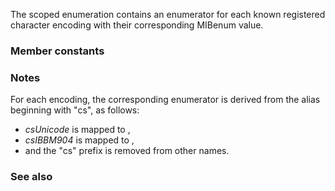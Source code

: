 {{cpp/text/text_encoding/title|id}}
{{cpp/text/text_encoding/navbar}}
{{ddcl|header=text_encoding|since=c++26|
enum class text_encoding::id : std::int_least32_t;
}}

The scoped enumeration {{tt|std::text_encoding​::​id}} contains an enumerator for each known registered character encoding with their corresponding MIBenum value.

===Member constants===
{{dsc begin}}
{{dsc hitem|Name|MIBenum value}}
{{dsc|{{tt|other}}|{{c/core|1}}}}
{{dsc|{{tt|unknown}}|{{c/core|2}}}}
{{dsc|{{tt|ASCII}}|{{c/core|3}}}}
{{dsc|{{tt|ISOLatin1}}|{{c/core|4}}}}
{{dsc|{{tt|ISOLatin2}}|{{c/core|5}}}}
{{dsc|{{tt|ISOLatin3}}|{{c/core|6}}}}
{{dsc|{{tt|ISOLatin4}}|{{c/core|7}}}}
{{dsc|{{tt|ISOLatinCyrillic}}|{{c/core|8}}}}
{{dsc|{{tt|ISOLatinArabic}}|{{c/core|9}}}}
{{dsc|{{tt|ISOLatinGreek}}|{{c/core|10}}}}
{{dsc|{{tt|ISOLatinHebrew}}|{{c/core|11}}}}
{{dsc|{{tt|ISOLatin5}}|{{c/core|12}}}}
{{dsc|{{tt|ISOLatin6}}|{{c/core|13}}}}
{{dsc|{{tt|ISOTextComm}}|{{c/core|14}}}}
{{dsc|{{tt|HalfWidthKatakana}}|{{c/core|15}}}}
{{dsc|{{tt|JISEncoding}}|{{c/core|16}}}}
{{dsc|{{tt|ShiftJIS}}|{{c/core|17}}}}
{{dsc|{{tt|EUCPkdFmtJapanese}}|{{c/core|18}}}}
{{dsc|{{tt|EUCFixWidJapanese}}|{{c/core|19}}}}
{{dsc|{{tt|ISO4UnitedKingdom}}|{{c/core|20}}}}
{{dsc|{{tt|ISO11SwedishForNames}}|{{c/core|21}}}}
{{dsc|{{tt|ISO15Italian}}|{{c/core|22}}}}
{{dsc|{{tt|ISO17Spanish}}|{{c/core|23}}}}
{{dsc|{{tt|ISO21German}}|{{c/core|24}}}}
{{dsc|{{tt|ISO60DanishNorwegian}}|{{c/core|25}}}}
{{dsc|{{tt|ISO69French}}|{{c/core|26}}}}
{{dsc|{{tt|ISO10646UTF1}}|{{c/core|27}}}}
{{dsc|{{tt|ISO646basic1983}}|{{c/core|28}}}}
{{dsc|{{tt|INVARIANT}}|{{c/core|29}}}}
{{dsc|{{tt|ISO2IntlRefVersion}}|{{c/core|30}}}}
{{dsc|{{tt|NATSSEFI}}|{{c/core|31}}}}
{{dsc|{{tt|NATSSEFIADD}}|{{c/core|32}}}}
{{dsc|{{tt|ISO10Swedish}}|{{c/core|35}}}}
{{dsc|{{tt|KSC56011987}}|{{c/core|36}}}}
{{dsc|{{tt|ISO2022KR}}|{{c/core|37}}}}
{{dsc|{{tt|EUCKR}}|{{c/core|38}}}}
{{dsc|{{tt|ISO2022JP}}|{{c/core|39}}}}
{{dsc|{{tt|ISO2022JP2}}|{{c/core|40}}}}
{{dsc|{{tt|ISO13JISC6220jp}}|{{c/core|41}}}}
{{dsc|{{tt|ISO14JISC6220ro}}|{{c/core|42}}}}
{{dsc|{{tt|ISO16Portuguese}}|{{c/core|43}}}}
{{dsc|{{tt|ISO18Greek7Old}}|{{c/core|44}}}}
{{dsc|{{tt|ISO19LatinGreek}}|{{c/core|45}}}}
{{dsc|{{tt|ISO25French}}|{{c/core|46}}}}
{{dsc|{{tt|ISO27LatinGreek1}}|{{c/core|47}}}}
{{dsc|{{tt|ISO5427Cyrillic}}|{{c/core|48}}}}
{{dsc|{{tt|ISO42JISC62261978}}|{{c/core|49}}}}
{{dsc|{{tt|ISO47BSViewdata}}|{{c/core|50}}}}
{{dsc|{{tt|ISO49INIS}}|{{c/core|51}}}}
{{dsc|{{tt|ISO50INIS8}}|{{c/core|52}}}}
{{dsc|{{tt|ISO51INISCyrillic}}|{{c/core|53}}}}
{{dsc|{{tt|ISO54271981}}|{{c/core|54}}}}
{{dsc|{{tt|ISO5428Greek}}|{{c/core|55}}}}
{{dsc|{{tt|ISO57GB1988}}|{{c/core|56}}}}
{{dsc|{{tt|ISO58GB231280}}|{{c/core|57}}}}
{{dsc|{{tt|ISO61Norwegian2}}|{{c/core|58}}}}
{{dsc|{{tt|ISO70VideotexSupp1}}|{{c/core|59}}}}
{{dsc|{{tt|ISO84Portuguese2}}|{{c/core|60}}}}
{{dsc|{{tt|ISO85Spanish2}}|{{c/core|61}}}}
{{dsc|{{tt|ISO86Hungarian}}|{{c/core|62}}}}
{{dsc|{{tt|ISO87JISX0208}}|{{c/core|63}}}}
{{dsc|{{tt|ISO88Greek7}}|{{c/core|64}}}}
{{dsc|{{tt|ISO89ASMO449}}|{{c/core|65}}}}
{{dsc|{{tt|ISO90}}|{{c/core|66}}}}
{{dsc|{{tt|ISO91JISC62291984a}}|{{c/core|67}}}}
{{dsc|{{tt|ISO92JISC62991984b}}|{{c/core|68}}}}
{{dsc|{{tt|ISO93JIS62291984badd}}|{{c/core|69}}}}
{{dsc|{{tt|ISO94JIS62291984hand}}|{{c/core|70}}}}
{{dsc|{{tt|ISO95JIS62291984handadd}}|{{c/core|71}}}}
{{dsc|{{tt|ISO96JISC62291984kana}}|{{c/core|72}}}}
{{dsc|{{tt|ISO2033}}|{{c/core|73}}}}
{{dsc|{{tt|ISO99NAPLPS}}|{{c/core|74}}}}
{{dsc|{{tt|ISO102T617bit}}|{{c/core|75}}}}
{{dsc|{{tt|ISO103T618bit}}|{{c/core|76}}}}
{{dsc|{{tt|ISO111ECMACyrillic}}|{{c/core|77}}}}
{{dsc|{{tt|ISO121Canadian1}}|{{c/core|78}}}}
{{dsc|{{tt|ISO122Canadian2}}|{{c/core|79}}}}
{{dsc|{{tt|ISO123CSAZ24341985gr}}|{{c/core|80}}}}
{{dsc|{{tt|ISO88596E}}|{{c/core|81}}}}
{{dsc|{{tt|ISO88596I}}|{{c/core|82}}}}
{{dsc|{{tt|ISO128T101G2}}|{{c/core|83}}}}
{{dsc|{{tt|ISO88598E}}|{{c/core|84}}}}
{{dsc|{{tt|ISO88598I}}|{{c/core|85}}}}
{{dsc|{{tt|ISO139CSN369103}}|{{c/core|86}}}}
{{dsc|{{tt|ISO141JUSIB1002}}|{{c/core|87}}}}
{{dsc|{{tt|ISO143IECP271}}|{{c/core|88}}}}
{{dsc|{{tt|ISO146Serbian}}|{{c/core|89}}}}
{{dsc|{{tt|ISO147Macedonian}}|{{c/core|90}}}}
{{dsc|{{tt|ISO150}}|{{c/core|91}}}}
{{dsc|{{tt|ISO151Cuba}}|{{c/core|92}}}}
{{dsc|{{tt|ISO6937Add}}|{{c/core|93}}}}
{{dsc|{{tt|ISO153GOST1976874}}|{{c/core|94}}}}
{{dsc|{{tt|ISO8859Supp}}|{{c/core|95}}}}
{{dsc|{{tt|ISO10367Box}}|{{c/core|96}}}}
{{dsc|{{tt|ISO158Lap}}|{{c/core|97}}}}
{{dsc|{{tt|ISO159JISX02121990}}|{{c/core|98}}}}
{{dsc|{{tt|ISO646Danish}}|{{c/core|99}}}}
{{dsc|{{tt|USDK}}|{{c/core|100}}}}
{{dsc|{{tt|DKUS}}|{{c/core|101}}}}
{{dsc|{{tt|KSC5636}}|{{c/core|102}}}}
{{dsc|{{tt|Unicode11UTF7}}|{{c/core|103}}}}
{{dsc|{{tt|ISO2022CN}}|{{c/core|104}}}}
{{dsc|{{tt|ISO2022CNEXT}}|{{c/core|105}}}}
{{dsc|{{tt|UTF8}}|{{c/core|106}}}}
{{dsc|{{tt|ISO885913}}|{{c/core|109}}}}
{{dsc|{{tt|ISO885914}}|{{c/core|110}}}}
{{dsc|{{tt|ISO885915}}|{{c/core|111}}}}
{{dsc|{{tt|ISO885916}}|{{c/core|112}}}}
{{dsc|{{tt|GBK}}|{{c/core|113}}}}
{{dsc|{{tt|GB18030}}|{{c/core|114}}}}
{{dsc|{{tt|OSDEBCDICDF0415}}|{{c/core|115}}}}
{{dsc|{{tt|OSDEBCDICDF03IRV}}|{{c/core|116}}}}
{{dsc|{{tt|OSDEBCDICDF041}}|{{c/core|117}}}}
{{dsc|{{tt|ISO115481}}|{{c/core|118}}}}
{{dsc|{{tt|KZ1048}}|{{c/core|119}}}}
{{dsc|{{tt|UCS2}}|{{c/core|1000}}}}
{{dsc|{{tt|UCS4}}|{{c/core|1001}}}}
{{dsc|{{tt|UnicodeASCII}}|{{c/core|1002}}}}
{{dsc|{{tt|UnicodeLatin1}}|{{c/core|1003}}}}
{{dsc|{{tt|UnicodeJapanese}}|{{c/core|1004}}}}
{{dsc|{{tt|UnicodeIBM1261}}|{{c/core|1005}}}}
{{dsc|{{tt|UnicodeIBM1268}}|{{c/core|1006}}}}
{{dsc|{{tt|UnicodeIBM1276}}|{{c/core|1007}}}}
{{dsc|{{tt|UnicodeIBM1264}}|{{c/core|1008}}}}
{{dsc|{{tt|UnicodeIBM1265}}|{{c/core|1009}}}}
{{dsc|{{tt|Unicode11}}|{{c/core|1010}}}}
{{dsc|{{tt|SCSU}}|{{c/core|1011}}}}
{{dsc|{{tt|UTF7}}|{{c/core|1012}}}}
{{dsc|{{tt|UTF16BE}}|{{c/core|1013}}}}
{{dsc|{{tt|UTF16LE}}|{{c/core|1014}}}}
{{dsc|{{tt|UTF16}}|{{c/core|1015}}}}
{{dsc|{{tt|CESU8}}|{{c/core|1016}}}}
{{dsc|{{tt|UTF32}}|{{c/core|1017}}}}
{{dsc|{{tt|UTF32BE}}|{{c/core|1018}}}}
{{dsc|{{tt|UTF32LE}}|{{c/core|1019}}}}
{{dsc|{{tt|BOCU1}}|{{c/core|1020}}}}
{{dsc|{{tt|UTF7IMAP}}|{{c/core|1021}}}}
{{dsc|{{tt|Windows30Latin1}}|{{c/core|2000}}}}
{{dsc|{{tt|Windows31Latin1}}|{{c/core|2001}}}}
{{dsc|{{tt|Windows31Latin2}}|{{c/core|2002}}}}
{{dsc|{{tt|Windows31Latin5}}|{{c/core|2003}}}}
{{dsc|{{tt|HPRoman8}}|{{c/core|2004}}}}
{{dsc|{{tt|AdobeStandardEncoding}}|{{c/core|2005}}}}
{{dsc|{{tt|VenturaUS}}|{{c/core|2006}}}}
{{dsc|{{tt|VenturaInternational}}|{{c/core|2007}}}}
{{dsc|{{tt|DECMCS}}|{{c/core|2008}}}}
{{dsc|{{tt|PC850Multilingual}}|{{c/core|2009}}}}
{{dsc|{{tt|PC8DanishNorwegian}}|{{c/core|2012}}}}
{{dsc|{{tt|PC862LatinHebrew}}|{{c/core|2013}}}}
{{dsc|{{tt|PC8Turkish}}|{{c/core|2014}}}}
{{dsc|{{tt|IBMSymbols}}|{{c/core|2015}}}}
{{dsc|{{tt|IBMThai}}|{{c/core|2016}}}}
{{dsc|{{tt|HPLegal}}|{{c/core|2017}}}}
{{dsc|{{tt|HPPiFont}}|{{c/core|2018}}}}
{{dsc|{{tt|HPMath8}}|{{c/core|2019}}}}
{{dsc|{{tt|HPPSMath}}|{{c/core|2020}}}}
{{dsc|{{tt|HPDesktop}}|{{c/core|2021}}}}
{{dsc|{{tt|VenturaMath}}|{{c/core|2022}}}}
{{dsc|{{tt|MicrosoftPublishing}}|{{c/core|2023}}}}
{{dsc|{{tt|Windows31J}}|{{c/core|2024}}}}
{{dsc|{{tt|GB2312}}|{{c/core|2025}}}}
{{dsc|{{tt|Big5}}|{{c/core|2026}}}}
{{dsc|{{tt|Macintosh}}|{{c/core|2027}}}}
{{dsc|{{tt|IBM037}}|{{c/core|2028}}}}
{{dsc|{{tt|IBM038}}|{{c/core|2029}}}}
{{dsc|{{tt|IBM273}}|{{c/core|2030}}}}
{{dsc|{{tt|IBM274}}|{{c/core|2031}}}}
{{dsc|{{tt|IBM275}}|{{c/core|2032}}}}
{{dsc|{{tt|IBM277}}|{{c/core|2033}}}}
{{dsc|{{tt|IBM278}}|{{c/core|2034}}}}
{{dsc|{{tt|IBM280}}|{{c/core|2035}}}}
{{dsc|{{tt|IBM281}}|{{c/core|2036}}}}
{{dsc|{{tt|IBM284}}|{{c/core|2037}}}}
{{dsc|{{tt|IBM285}}|{{c/core|2038}}}}
{{dsc|{{tt|IBM290}}|{{c/core|2039}}}}
{{dsc|{{tt|IBM297}}|{{c/core|2040}}}}
{{dsc|{{tt|IBM420}}|{{c/core|2041}}}}
{{dsc|{{tt|IBM423}}|{{c/core|2042}}}}
{{dsc|{{tt|IBM424}}|{{c/core|2043}}}}
{{dsc|{{tt|PC8CodePage437}}|{{c/core|2011}}}}
{{dsc|{{tt|IBM500}}|{{c/core|2044}}}}
{{dsc|{{tt|IBM851}}|{{c/core|2045}}}}
{{dsc|{{tt|PCp852}}|{{c/core|2010}}}}
{{dsc|{{tt|IBM855}}|{{c/core|2046}}}}
{{dsc|{{tt|IBM857}}|{{c/core|2047}}}}
{{dsc|{{tt|IBM860}}|{{c/core|2048}}}}
{{dsc|{{tt|IBM861}}|{{c/core|2049}}}}
{{dsc|{{tt|IBM863}}|{{c/core|2050}}}}
{{dsc|{{tt|IBM864}}|{{c/core|2051}}}}
{{dsc|{{tt|IBM865}}|{{c/core|2052}}}}
{{dsc|{{tt|IBM868}}|{{c/core|2053}}}}
{{dsc|{{tt|IBM869}}|{{c/core|2054}}}}
{{dsc|{{tt|IBM870}}|{{c/core|2055}}}}
{{dsc|{{tt|IBM871}}|{{c/core|2056}}}}
{{dsc|{{tt|IBM880}}|{{c/core|2057}}}}
{{dsc|{{tt|IBM891}}|{{c/core|2058}}}}
{{dsc|{{tt|IBM903}}|{{c/core|2059}}}}
{{dsc|{{tt|IBM904}}|{{c/core|2060}}}}
{{dsc|{{tt|IBM905}}|{{c/core|2061}}}}
{{dsc|{{tt|IBM918}}|{{c/core|2062}}}}
{{dsc|{{tt|IBM1026}}|{{c/core|2063}}}}
{{dsc|{{tt|IBMEBCDICATDE}}|{{c/core|2064}}}}
{{dsc|{{tt|EBCDICATDEA}}|{{c/core|2065}}}}
{{dsc|{{tt|EBCDICCAFR}}|{{c/core|2066}}}}
{{dsc|{{tt|EBCDICDKNO}}|{{c/core|2067}}}}
{{dsc|{{tt|EBCDICDKNOA}}|{{c/core|2068}}}}
{{dsc|{{tt|EBCDICFISE}}|{{c/core|2069}}}}
{{dsc|{{tt|EBCDICFISEA}}|{{c/core|2070}}}}
{{dsc|{{tt|EBCDICFR}}|{{c/core|2071}}}}
{{dsc|{{tt|EBCDICIT}}|{{c/core|2072}}}}
{{dsc|{{tt|EBCDICPT}}|{{c/core|2073}}}}
{{dsc|{{tt|EBCDICES}}|{{c/core|2074}}}}
{{dsc|{{tt|EBCDICESA}}|{{c/core|2075}}}}
{{dsc|{{tt|EBCDICESS}}|{{c/core|2076}}}}
{{dsc|{{tt|EBCDICUK}}|{{c/core|2077}}}}
{{dsc|{{tt|EBCDICUS}}|{{c/core|2078}}}}
{{dsc|{{tt|Unknown8BiT}}|{{c/core|2079}}}}
{{dsc|{{tt|Mnemonic}}|{{c/core|2080}}}}
{{dsc|{{tt|Mnem}}|{{c/core|2081}}}}
{{dsc|{{tt|VISCII}}|{{c/core|2082}}}}
{{dsc|{{tt|VIQR}}|{{c/core|2083}}}}
{{dsc|{{tt|KOI8R}}|{{c/core|2084}}}}
{{dsc|{{tt|HZGB2312}}|{{c/core|2085}}}}
{{dsc|{{tt|IBM866}}|{{c/core|2086}}}}
{{dsc|{{tt|PC775Baltic}}|{{c/core|2087}}}}
{{dsc|{{tt|KOI8U}}|{{c/core|2088}}}}
{{dsc|{{tt|IBM00858}}|{{c/core|2089}}}}
{{dsc|{{tt|IBM00924}}|{{c/core|2090}}}}
{{dsc|{{tt|IBM01140}}|{{c/core|2091}}}}
{{dsc|{{tt|IBM01141}}|{{c/core|2092}}}}
{{dsc|{{tt|IBM01142}}|{{c/core|2093}}}}
{{dsc|{{tt|IBM01143}}|{{c/core|2094}}}}
{{dsc|{{tt|IBM01144}}|{{c/core|2095}}}}
{{dsc|{{tt|IBM01145}}|{{c/core|2096}}}}
{{dsc|{{tt|IBM01146}}|{{c/core|2097}}}}
{{dsc|{{tt|IBM01147}}|{{c/core|2098}}}}
{{dsc|{{tt|IBM01148}}|{{c/core|2099}}}}
{{dsc|{{tt|IBM01149}}|{{c/core|2100}}}}
{{dsc|{{tt|Big5HKSCS}}|{{c/core|2101}}}}
{{dsc|{{tt|IBM1047}}|{{c/core|2102}}}}
{{dsc|{{tt|PTCP154}}|{{c/core|2103}}}}
{{dsc|{{tt|Amiga1251}}|{{c/core|2104}}}}
{{dsc|{{tt|KOI7switched}}|{{c/core|2105}}}}
{{dsc|{{tt|BRF}}|{{c/core|2106}}}}
{{dsc|{{tt|TSCII}}|{{c/core|2107}}}}
{{dsc|{{tt|CP51932}}|{{c/core|2108}}}}
{{dsc|{{tt|windows874}}|{{c/core|2109}}}}
{{dsc|{{tt|windows1250}}|{{c/core|2250}}}}
{{dsc|{{tt|windows1251}}|{{c/core|2251}}}}
{{dsc|{{tt|windows1252}}|{{c/core|2252}}}}
{{dsc|{{tt|windows1253}}|{{c/core|2253}}}}
{{dsc|{{tt|windows1254}}|{{c/core|2254}}}}
{{dsc|{{tt|windows1255}}|{{c/core|2255}}}}
{{dsc|{{tt|windows1256}}|{{c/core|2256}}}}
{{dsc|{{tt|windows1257}}|{{c/core|2257}}}}
{{dsc|{{tt|windows1258}}|{{c/core|2258}}}}
{{dsc|{{tt|TIS620}}|{{c/core|2259}}}}
{{dsc|{{tt|CP50220}}|{{c/core|2260}}}}
{{dsc end}}

===Notes===
For each encoding, the corresponding enumerator is derived from the alias beginning with "cs", as follows:
* ''csUnicode'' is mapped to {{c|​id​::​UCS2}},
* ''csIBBM904'' is mapped to {{c|​id​::​IBM904}}, 
*and the "cs" prefix is removed from other names.

===See also===
{{dsc begin}}
{{dsc inc|cpp/locale/locale/dsc id}}
{{dsc inc|cpp/error/dsc errc}}
{{dsc end}}

{{langlinks|cs|de|es|fr|it|ja|ko|pl|pt|ru|zh}}